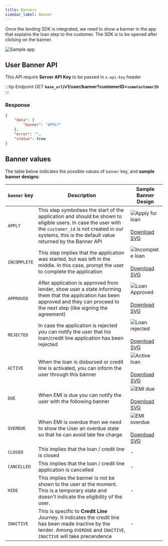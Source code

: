 ```yaml
---
title: Banners
sidebar_label: Banner
--- 
```



Once the lending SDK is integrated, we need to show a banner in the app that explains the loan step to the customer. The SDK is to be opened after clicking on the banner.

<div style={{textAlign:"center"}}>
<img src="https://finbox-cdn.s3.ap-south-1.amazonaws.com/docs/assets/servicing/Banner-ll.png" alt="Sample app" style={{width:"30%"}}/>
</div>

## User Banner API

This API require **Server API Key** to be passed in `x-api-key` header

:::tip Endpoint
GET **`base_url`/v1/user/banner?customerID=`someCustomerID`**
:::

### Response
```json
{
    "data": {
        "banner": "APPLY"
    },
    "error": "",
    "status": true
}
```

## Banner values

The table below indicates the possible values of `banner` key, and **sample banner designs**:

| `banner` key | Description | Sample Banner Design |
| - | - | - |
| `APPLY` | This step symbolises the start of the application and should be shown to eligible users. In case the user with the `customer_id` is not created in our systems, this is the default value returned by the Banner API | <img src="/img/apply_for_loan.svg" alt="Apply for loan" /><br /><br /><a href="/apply_for_loan.svg" download>Download SVG</a> |
| `INCOMPLETE` | This step implies that the application was started, but was left in the middle. In this case, prompt the user to complete the application | <img src="/img/incomplete_loan.svg" alt="Incomplete loan" /><br /><br /><a href="/incomplete_loan.svg" download>Download SVG</a> |
| `APPROVED` | After application is approved from lender, show user a state informing them that the application has been approved and they can proceed to the next step (like signing the agreement) | <img src="/img/loan_approved.svg" alt="Loan Approved" /><br /><br /><a href="/loan_approved.svg" download>Download SVG</a> |
| `REJECTED` | In case the application is rejected you can notify the user that his loan/credit line application has been rejected | <img src="/img/loan_rejected.svg" alt="Loan rejected" /><br /><br /><a href="/loan_rejected.svg" download>Download SVG</a> |
| `ACTIVE` | When the loan is disbursed or credit line is activated, you can inform the user through this banner | <img src="/img/active_loan.svg" alt="Active loan" /><br /><br /><a href="/active_loan.svg" download>Download SVG</a> |
| `DUE` | When EMI is due you can notify the user with the following banner | <img src="/img/emi_due.svg" alt="EMI due" /><br /><br /><a href="/emi_due.svg" download>Download SVG</a> |
| `OVERDUE` | When EMI is overdue then we need to show the User an overdue state so that he can avoid late fee charge | <img src="/img/emi_overdue.svg" alt="EMI overdue" /><br /><br /><a href="/emi_overdue.svg" download>Download SVG</a> |
| `CLOSED` | This implies that the loan / credit line is closed | - |
| `CANCELLED` | This implies that the loan / credit line application is cancelled | - |
| `HIDE` | This implies the banner is not be shown to the user at the moment. This is a temporary state and doesn't indicate the eligibility of the user. | - |
| `INACTIVE` | This is specific to **Credit Line** Journey. It indicates the credit line has been made inactive by the lender. Among `OVERDUE` and `INACTIVE`, `INACTIVE` will take precendence | - |